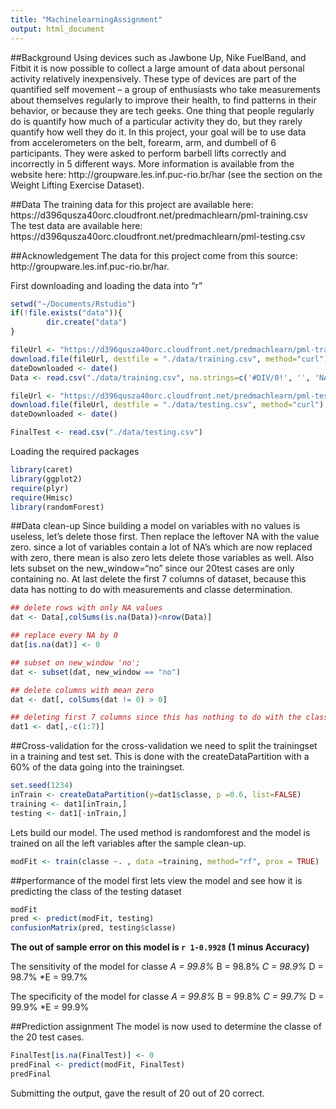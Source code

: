 ```yaml
---
title: "MachinelearningAssignment"
output: html_document
---
```


##Background
Using devices such as Jawbone Up, Nike FuelBand, and Fitbit it is now possible to collect a large amount of data about personal activity relatively inexpensively. These type of devices are part of the quantified self movement – a group of enthusiasts who take measurements about themselves regularly to improve their health, to find patterns in their behavior, or because they are tech geeks. One thing that people regularly do is quantify how much of a particular activity they do, but they rarely quantify how well they do it. In this project, your goal will be to use data from accelerometers on the belt, forearm, arm, and dumbell of 6 participants. They were asked to perform barbell lifts correctly and incorrectly in 5 different ways. More information is available from the website here: http://groupware.les.inf.puc-rio.br/har (see the section on the Weight Lifting Exercise Dataset). 

##Data
The training data for this project are available here: https://d396qusza40orc.cloudfront.net/predmachlearn/pml-training.csv
The test data are available here: https://d396qusza40orc.cloudfront.net/predmachlearn/pml-testing.csv

##Acknowledgement
The data for this project come from this source: http://groupware.les.inf.puc-rio.br/har. 

First downloading and loading the data into "r"
```r
setwd("~/Documents/Rstudio")
if(!file.exists("data")){
        dir.create("data")
}

fileUrl <- "https://d396qusza40orc.cloudfront.net/predmachlearn/pml-training.csv"
download.file(fileUrl, destfile = "./data/training.csv", method="curl")
dateDownloaded <- date()
Data <- read.csv("./data/training.csv", na.strings=c('#DIV/0!', '', 'NA') ,stringsAsFactors = T)

fileUrl <- "https://d396qusza40orc.cloudfront.net/predmachlearn/pml-testing.csv"
download.file(fileUrl, destfile = "./data/testing.csv", method="curl")
dateDownloaded <- date()

FinalTest <- read.csv("./data/testing.csv")
```

Loading the required packages
```r
library(caret)
library(ggplot2)
require(plyr)
require(Hmisc)
library(randomForest)
```

##Data clean-up 
Since building a model on variables with no values is useless, let's delete those first. Then replace the leftover NA with the value zero. since a lot of variables contain a lot of NA's which are now replaced with zero, there mean is also zero lets delete those variables as well. Also lets subset on the new_window="no" since our 20test cases are only containing no. At last delete the first 7 columns of dataset, because this data has notting to do with measurements and classe determination.

```r
## delete rows with only NA values
dat <- Data[,colSums(is.na(Data))<nrow(Data)]

## replace every NA by 0
dat[is.na(dat)] <- 0

## subset on new_window 'no'; 
dat <- subset(dat, new_window == "no")

## delete columns with mean zero
dat <- dat[, colSums(dat != 0) > 0]

## deleting first 7 columns since this has nothing to do with the classe
dat1 <- dat[,-c(1:7)]
```

##Cross-validation
for the cross-validation we need to split the trainingset in a training and test set. This is done with the createDataPartition with a 60% of the data going into the trainingset.
```r
set.seed(1234)
inTrain <- createDataPartition(y=dat1$classe, p =0.6, list=FALSE)
training <- dat1[inTrain,]
testing <- dat1[-inTrain,]
```

Lets build our model. The used method is randomforest and the model is trained on all the left variables after the sample clean-up.
```r
modFit <- train(classe ~. , data =training, method="rf", prox = TRUE)
```

##performance of the model
first lets view the model and see how it is predicting the class of the testing dataset

```r
modFit
pred <- predict(modFit, testing)
confusionMatrix(pred, testing$classe)
```

**The out of sample error on this model is `r 1-0.9928` (1 minus Accuracy)**

The sensitivity of the model for classe 
*A = 99.8% 
*B = 98.8% 
*C = 98.9% 
*D = 98.7% 
*E = 99.7%

The specificity of the model for classe
*A = 99.8% 
*B = 99.8% 
*C = 99.7% 
*D = 99.9% 
*E = 99.9%

##Prediction assignment
The model is now used to determine the classe of the 20 test cases.
```r
FinalTest[is.na(FinalTest)] <- 0
predFinal <- predict(modFit, FinalTest)
predFinal
```
Submitting the output, gave the result of 20 out of 20 correct.  
